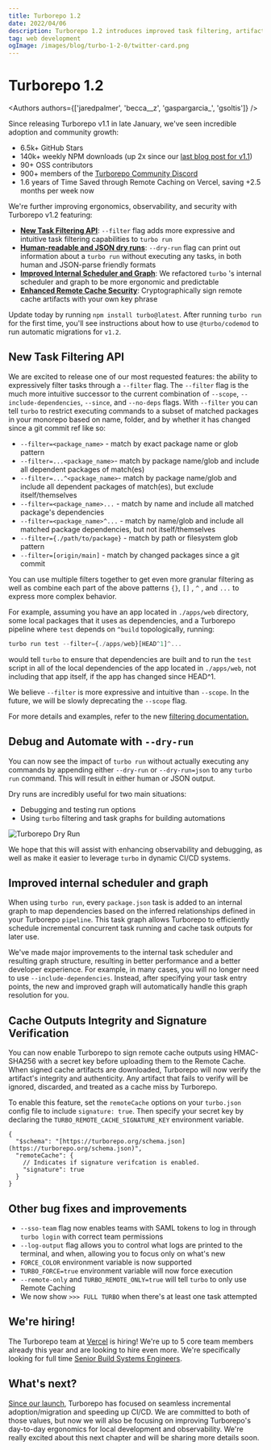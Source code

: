 ```yaml
---
title: Turborepo 1.2
date: 2022/04/06
description: Turborepo 1.2 introduces improved task filtering, artifact signing and integrity, and more!
tag: web development
ogImage: /images/blog/turbo-1-2-0/twitter-card.png
---
```


# Turborepo 1.2


<Authors authors={['jaredpalmer', 'becca__z', 'gaspargarcia_', 'gsoltis']} />

Since releasing Turborepo v1.1 in late January, we've seen incredible adoption and community growth:

- 6.5k+ GitHub Stars
- 140k+ weekly NPM downloads (up 2x since our [last blog post for v1.1](/blog/turbo-1-1-0))
- 90+ OSS contributors
- 900+ members of the [Turborepo Community Discord](https://turborepo.org/discord)
- 1.6 years of Time Saved through Remote Caching on Vercel, saving +2.5 months per week now

We're further improving ergonomics, observability, and security with Turborepo v1.2 featuring:

- [**New Task Filtering API**](#new-task-filtering-api): `--filter` flag adds more expressive and intuitive task filtering capabilities to `turbo run`
- [**Human-readable and JSON dry runs**](#debug-and-automate-with---dry-run): `--dry-run` flag can print out information about a `turbo run` without executing any tasks, in both human and JSON-parse friendly formats
- [**Improved Internal Scheduler and Graph**](#improved-internal-scheduler-and-graph): We refactored `turbo` 's internal scheduler and graph to be more ergonomic and predictable
- [**Enhanced Remote Cache Security**](#cache-outputs-integrity-and-signature-verification): Cryptographically sign remote cache artifacts with your own key phrase

Update today by running `npm install turbo@latest`. After running `turbo run` for the first time, you'll see instructions about how to use `@turbo/codemod` to run automatic migrations for `v1.2`.

## New Task Filtering API

We are excited to release one of our most requested features: the ability to expressively filter tasks through a `--filter` flag. The `--filter` flag is the much more intuitive successor to the current combination of `--scope`, `--include-dependencies`, `--since`, and `--no-deps` flags. With `--filter` you can tell `turbo` to restrict executing commands to a subset of matched packages in your monorepo based on name, folder, and by whether it has changed since a git commit ref like so:

- `--filter=<package_name>` - match by exact package name or glob pattern
- `--filter=...<package_name>`- match by package name/glob and include all dependent packages of match(es)
- `--filter=...^<package_name>`- match by package name/glob and include all dependent packages of match(es), but exclude itself/themselves
- `--filter=<package_name>...` - match by name and include all matched package's dependencies
- `--filter=<package_name>^...` - match by name/glob and include all matched package dependencies, but not itself/themselves
- `--filter={./path/to/package}` - match by path or filesystem glob pattern
- `--filter=[origin/main]` - match by changed packages since a git commit

You can use multiple filters together to get even more granular filtering as well as combine each part of the above patterns `{}`, `[]` , `^` , and `...` to express more complex behavior.

For example, assuming you have an app located in `./apps/web` directory, some local packages that it uses as dependencies, and a Turborepo pipeline where `test` depends on `^build` topologically, running:

```jsx
turbo run test --filter={./apps/web}[HEAD^1]^...
```

would tell `turbo` to ensure that dependencies are built and to run the `test` script in all of the local dependencies of the app located in `./apps/web`, not including that app itself, if the app has changed since HEAD^1.

We believe `--filter` is more expressive and intuitive than `--scope`. In the future, we will be slowly deprecating the `--scope` flag.

For more details and examples, refer to the new [filtering documentation.](/docs/features/filter)

## Debug and Automate with `--dry-run`

You can now see the impact of `turbo run` without actually executing any commands by appending either `--dry-run` or `--dry-run=json` to any `turbo run` command. This will result in either human or JSON output.

Dry runs are incredibly useful for two main situations:

- Debugging and testing run options
- Using `turbo` filtering and task graphs for building automations

![Turborepo Dry Run](/images/blog/turbo-1-2-0/turbo-dry-run.png)

We hope that this will assist with enhancing observability and debugging, as well as make it easier to leverage `turbo` in dynamic CI/CD systems.

## Improved internal scheduler and graph

When using `turbo run`, every `package.json` task is added to an internal graph to map dependencies based on the inferred relationships defined in your Turborepo `pipeline`. This task graph allows Turborepo to efficiently schedule incremental concurrent task running and cache task outputs for later use.

We've made major improvements to the internal task scheduler and resulting graph structure, resulting in better performance and a better developer experience. For example, in many cases, you will no longer need to use `--include-dependencies`. Instead, after specifying your task entry points, the new and improved graph will automatically handle this graph resolution for you.

## Cache Outputs Integrity and Signature Verification

You can now enable Turborepo to sign remote cache outputs using HMAC-SHA256 with a secret key before uploading them to the Remote Cache. When signed cache artifacts are downloaded, Turborepo will now verify the artifact's integrity and authenticity. Any artifact that fails to verify will be ignored, discarded, and treated as a cache miss by Turborepo.

To enable this feature, set the `remoteCache` options on your `turbo.json` config file to include `signature: true`. Then specify your secret key by declaring the `TURBO_REMOTE_CACHE_SIGNATURE_KEY` environment variable.

```jsonc
{
  "$schema": "[https://turborepo.org/schema.json](https://turborepo.org/schema.json)",
  "remoteCache": {
    // Indicates if signature verifcation is enabled.
    "signature": true
  }
}
```

## Other bug fixes and improvements

- `--sso-team` flag now enables teams with SAML tokens to log in through `turbo login` with correct team permissions
- `--log-output` flag allows you to control what logs are printed to the terminal, and when, allowing you to focus only on what's new
- `FORCE_COLOR` environment variable is now supported
- `TURBO_FORCE=true` environment variable will now force execution
- `--remote-only` and `TURBO_REMOTE_ONLY=true` will tell `turbo` to only use Remote Caching
- We now show `>>> FULL TURBO` when there's at least one task attempted

## We're hiring!

The Turborepo team at [Vercel](https://vercel.com) is hiring! We're up to 5 core team members already this year and are looking to hire even more. We're specifically looking for full time [Senior Build Systems Engineers](https://vercel.com/careers/senior-build-systems-engineer-turborepo-us-4383106004).

## What's next?

[Since our launch](https://turborepo.org/blog/joining-vercel), Turborepo has focused on seamless incremental adoption/migration and speeding up CI/CD. We are committed to both of those values, but now we will also be focusing on improving Turborepo's day-to-day ergonomics for local development and observability. We're really excited about this next chapter and will be sharing more details soon.

